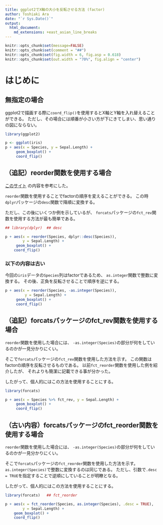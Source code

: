 ```yaml
---
title: ggplot2でX軸の大小を反転させる方法 (factor)
author: Toshiaki Ara
date: "`r Sys.Date()`"
output:
  html_document:
    md_extensions: +east_asian_line_breaks
---
```


```r
knitr::opts_chunk$set(message=FALSE)
knitr::opts_chunk$set(comment = "##")
knitr::opts_chunk$set(fig.width = 6, fig.asp = 0.618)
knitr::opts_chunk$set(out.width = "70%", fig.align = "center")
```

# はじめに
## 無指定の場合

ggplot2で描画する際に`coord_flip()`を使用するとX軸とY軸を入れ替えることができる。
ただし、その場合には順番が小さい方が下にきてしまい、思い通りの図にならない。

```r
library(ggplot2)

p <- ggplot(iris)
p + aes(x = Species, y = Sepal.Length) +
     geom_boxplot() +
     coord_flip()
```

## （追記）reorder関数を使用する場合

[このサイト](https://gist.github.com/jennybc/6f3fa527b915b920fdd5)
の内容を参考にした。

`reorder`関数を使用することでfactorの順序を変えることができる。
この時`dplyr`パッケージの`desc`関数で降順に変換する。

ただし、この後にいくつか例を示しているが、
`forcats`パッケージの`fct_rev`関数を使用する方法が最も簡単である。

```r
## library(dplyr)  ## desc

p + aes(x = reorder(Species, dplyr::desc(Species)),
        y = Sepal.Length) +
     geom_boxplot() +
    coord_flip()
```

### 以下の内容は古い

今回の`iris`データの`Species`列はfactorであるため、
`as.integer`関数で整数に変換する。
その後、正負を反転させることで順序を逆にする。

```r
p + aes(x = reorder(Species, -as.integer(Species)),
         y = Sepal.Length) +
     geom_boxplot() +
     coord_flip()
```

## （追記）forcatsパッケージのfct_rev関数を使用する場合

`reorder`関数を使用した場合には、
`-as.integer(Species)`の部分が何をしているのかが一見分かりにくい。

そこで`forcats`パッケージの`fct_rev`関数を使用した方法を示す。
この関数はfactorの順序を反転させるものである。
以前`fct_reorder`関数を使用した例を紹介したが、
それよりも簡潔に記載できる事が分かった。

したがって、個人的にはこの方法を使用することにする。


```r
library(forcats)

p + aes(x = Species %>% fct_rev, y = Sepal.Length) +
     geom_boxplot() +
     coord_flip()
```


## （古い内容）forcatsパッケージのfct_reorder関数を使用する場合

`reorder`関数を使用した場合には、
`-as.integer(Species)`の部分が何をしているのかが一見分かりにくい。

そこで`forcats`パッケージの`fct_reorder`関数を使用した方法を示す。
`as.integer(Species)`で整数に変換するのは同じである。
ただし、引数で`.desc = TRUE`を指定することで逆順にしていることが明瞭となる。

したがって、個人的にはこの方法を使用することにする。

```r
library(forcats)   ## fct_reorder

p + aes(x = fct_reorder(Species, as.integer(Species), .desc = TRUE),
        y = Sepal.Length) +
    geom_boxplot() +
    coord_flip()
```

